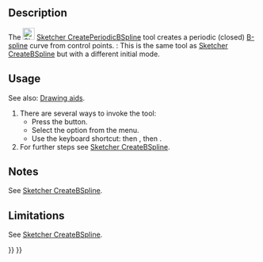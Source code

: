 <languages/>
<translate>

<!--T:10-->
{{Docnav
|[[Sketcher_CreateBSpline|B-Spline]]
|[[Sketcher_CreateBSplineByInterpolation|B-Spline From Knots]]
|[[Sketcher_Workbench|Sketcher]]
|IconL=Sketcher_CreateBSpline.svg
|IconR=Sketcher_CreateBSplineByInterpolation.svg
|IconC=Workbench_Sketcher.svg
}}

<!--T:1-->
{{GuiCommand
|Name=Sketcher CreatePeriodicBSpline
|MenuLocation= Sketch → Geometries → Periodic B-Spline
|Workbenches=[[Sketcher_Workbench|Sketcher]]
|Shortcut={{KEY|G}} {{KEY|B}} {{KEY|P}}
|Version=0.17
|SeeAlso=[[Sketcher_CreateBSpline|Sketcher CreateBSpline]]
}}

==Description== <!--T:2-->

<!--T:3-->
The [[Image:Sketcher_CreatePeriodicBSpline.svg|24px]] [[Sketcher_CreatePeriodicBSpline|Sketcher CreatePeriodicBSpline]] tool creates a periodic (closed) [[B-Splines|B-spline]] curve from control points. {{Version|1.0}}: This is the same tool as [[Sketcher_CreateBSpline|Sketcher CreateBSpline]] but with a different initial mode.

==Usage== <!--T:5-->

<!--T:17-->
See also: [[Sketcher_Workbench#Drawing_aids|Drawing aids]].

<!--T:6-->
# There are several ways to invoke the tool:
#* Press the {{Button|[[Image:Sketcher_CreatePeriodicBSpline.svg|16px]] [[Sketcher_CreatePeriodicBSpline|Periodic B-Spline]]}} button.
#* Select the {{MenuCommand|Sketch → Geometries → [[Image:Sketcher_CreatePeriodicBSpline.svg|16px]] Periodic B-Spline}} option from the menu.
#* Use the keyboard shortcut: {{KEY|G}} then {{KEY|B}}, then {{KEY|P}}.
# For further steps see [[Sketcher_CreateBSpline#Usage|Sketcher CreateBSpline]].

==Notes== <!--T:14-->

<!--T:15-->
See [[Sketcher_CreateBSpline#Notes|Sketcher CreateBSpline]].

==Limitations== <!--T:7-->

<!--T:16-->
See [[Sketcher_CreateBSpline#Limitations|Sketcher CreateBSpline]].


<!--T:11-->
{{Docnav
|[[Sketcher_CreateBSpline|B-Spline]]
|[[Sketcher_CreateBSplineByInterpolation|B-Spline From Knots]]
|[[Sketcher_Workbench|Sketcher]]
|IconL=Sketcher_CreateBSpline.svg
|IconR=Sketcher_CreateBSplineByInterpolation.svg
|IconC=Workbench_Sketcher.svg
}}

</translate>
{{Sketcher_Tools_navi{{#translation:}}}}
{{Userdocnavi{{#translation:}}}}
